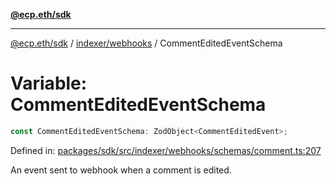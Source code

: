 [**@ecp.eth/sdk**](../../../index.mdx)

***

[@ecp.eth/sdk](/sdk-reference/index.mdx) / [indexer/webhooks](/sdk-reference/indexer/webhooks/index.mdx) / CommentEditedEventSchema

# Variable: CommentEditedEventSchema

```ts
const CommentEditedEventSchema: ZodObject<CommentEditedEvent>;
```

Defined in: [packages/sdk/src/indexer/webhooks/schemas/comment.ts:207](https://github.com/ecp-eth/comments-monorepo/blob/main/packages/sdk/src/indexer/webhooks/schemas/comment.ts#L207)

An event sent to webhook when a comment is edited.
